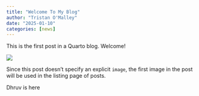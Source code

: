 ```yaml
---
title: "Welcome To My Blog"
author: "Tristan O'Malley"
date: "2025-01-10"
categories: [news]
---
```


This is the first post in a Quarto blog. Welcome!

![](thumbnail.jpg)

Since this post doesn't specify an explicit `image`, the first image in the post will be used in the listing page of posts.

Dhruv is here